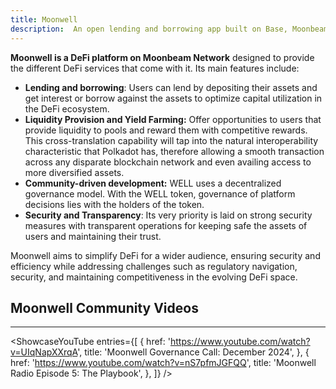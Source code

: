 ```yaml
---
title: Moonwell
description:  An open lending and borrowing app built on Base, Moonbeam, and Moonriver.
---
```



**Moonwell is a DeFi platform on Moonbeam Network** designed to provide the different DeFi services that come with it. Its main features include:

- **Lending and borrowing**: Users can lend by depositing their assets and get interest or borrow against the assets to optimize capital utilization in the DeFi ecosystem.
- **Liquidity Provision and Yield Farming:** Offer opportunities to users that provide liquidity to pools and reward them with competitive rewards. This cross-translation capability will tap into the natural interoperability characteristic that Polkadot has, therefore allowing a smooth transaction across any disparate blockchain network and even availing access to more diversified assets.
- **Community-driven development:** WELL uses a decentralized governance model. With the WELL token, governance of platform decisions lies with the holders of the token.
- **Security and Transparency**: Its very priority is laid on strong security measures with transparent operations for keeping safe the assets of users and maintaining their trust.

Moonwell aims to simplify DeFi for a wider audience, ensuring security and efficiency while addressing challenges such as regulatory navigation, security, and maintaining competitiveness in the evolving DeFi space.  


## Moonwell Community Videos
------------
<ShowcaseYouTube
  entries={[
    {
      href: 'https://www.youtube.com/watch?v=UIqNapXXrqA',
      title: 'Moonwell Governance Call: December 2024',
    },
        {
        href: 'https://www.youtube.com/watch?v=nS7pfmJGFQQ',
      title: 'Moonwell Radio Episode 5: The Playbook',
    },
  ]} />